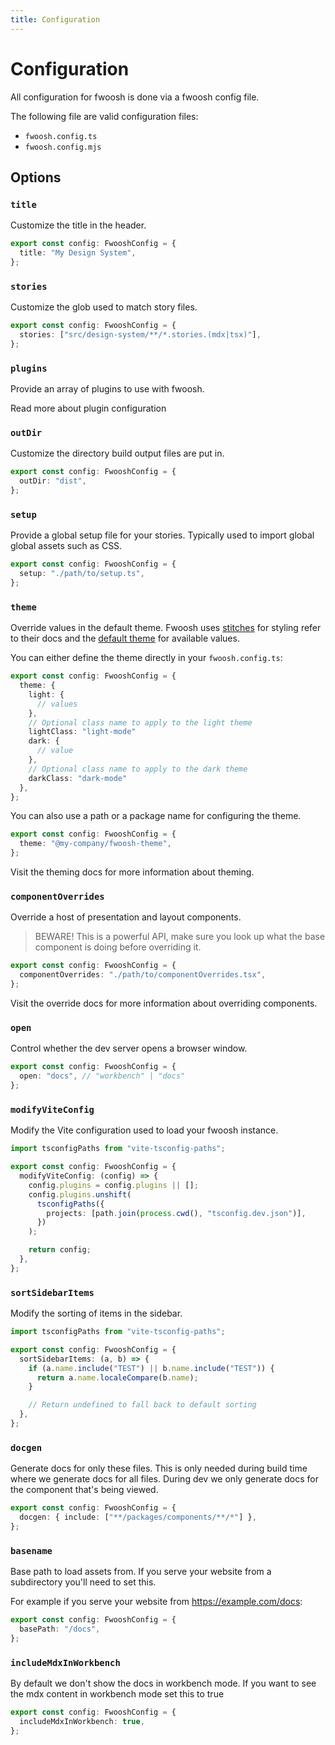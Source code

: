 ```yaml
---
title: Configuration
---
```



# Configuration

All configuration for fwoosh is done via a fwoosh config file.

The following file are valid configuration files:

- `fwoosh.config.ts`
- `fwoosh.config.mjs`

## Options

### `title`

Customize the title in the header.

```ts fwoosh.config.ts
export const config: FwooshConfig = {
  title: "My Design System",
};
```

### `stories`

Customize the glob used to match story files.

```ts fwoosh.config.ts
export const config: FwooshConfig = {
  stories: ["src/design-system/**/*.stories.(mdx|tsx)"],
};
```

### `plugins`

Provide an array of plugins to use with fwoosh.

<Link to="Plugins/Introduction">Read more about plugin configuration</Link>

### `outDir`

Customize the directory build output files are put in.

```ts fwoosh.config.ts
export const config: FwooshConfig = {
  outDir: "dist",
};
```

### `setup`

Provide a global setup file for your stories.
Typically used to import global global assets such as CSS.

```ts fwoosh.config.ts
export const config: FwooshConfig = {
  setup: "./path/to/setup.ts",
};
```

### `theme`

Override values in the default theme.
Fwoosh uses [stitches](https://stitches.dev/docs/tokens) for styling refer to their docs and the [default theme]() for available values.

You can either define the theme directly in your `fwoosh.config.ts`:

```ts fwoosh.config.ts
export const config: FwooshConfig = {
  theme: {
    light: {
      // values
    },
    // Optional class name to apply to the light theme
    lightClass: "light-mode"
    dark: {
      // value
    },
    // Optional class name to apply to the dark theme
    darkClass: "dark-mode"
  },
};
```

You can also use a path or a package name for configuring the theme.

```ts fwoosh.config.ts
export const config: FwooshConfig = {
  theme: "@my-company/fwoosh-theme",
};
```

Visit the <Link to="Theming/Introduction#tokens">theming docs</Link> for more information about theming.

### `componentOverrides`

Override a host of presentation and layout components.

> BEWARE! This is a powerful API, make sure you look up what the base component is
> doing before overriding it.

```ts fwoosh.config.ts
export const config: FwooshConfig = {
  componentOverrides: "./path/to/componentOverrides.tsx",
};
```

Visit the <Link to="Theming/Introduction#component-overrides">override docs</Link> for more information about overriding components.

### `open`

Control whether the dev server opens a browser window.

```ts fwoosh.config.ts
export const config: FwooshConfig = {
  open: "docs", // "workbench" | "docs"
};
```

### `modifyViteConfig`

Modify the Vite configuration used to load your fwoosh instance.

```ts fwoosh.config.ts
import tsconfigPaths from "vite-tsconfig-paths";

export const config: FwooshConfig = {
  modifyViteConfig: (config) => {
    config.plugins = config.plugins || [];
    config.plugins.unshift(
      tsconfigPaths({
        projects: [path.join(process.cwd(), "tsconfig.dev.json")],
      })
    );

    return config;
  },
};
```

### `sortSidebarItems`

Modify the sorting of items in the sidebar.

```ts fwoosh.config.ts
import tsconfigPaths from "vite-tsconfig-paths";

export const config: FwooshConfig = {
  sortSidebarItems: (a, b) => {
    if (a.name.include("TEST") || b.name.include("TEST")) {
      return a.name.localeCompare(b.name);
    }

    // Return undefined to fall back to default sorting
  },
};
```

### `docgen`

Generate docs for only these files.
This is only needed during build time where we generate docs for all files.
During dev we only generate docs for the component that's being viewed.

```ts fwoosh.config.ts
export const config: FwooshConfig = {
  docgen: { include: ["**/packages/components/**/*"] },
};
```

### `basename`

Base path to load assets from.
If you serve your website from a subdirectory you'll need to set this.

For example if you serve your website from https://example.com/docs:

```ts fwoosh.config.ts
export const config: FwooshConfig = {
  basePath: "/docs",
};
```

### `includeMdxInWorkbench`

By default we don't show the docs in workbench mode.
If you want to see the mdx content in workbench mode set this to true

```ts fwoosh.config.ts
export const config: FwooshConfig = {
  includeMdxInWorkbench: true,
};
```
